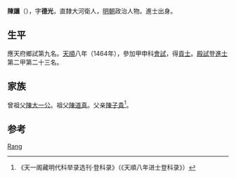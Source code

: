 {{Otheruses|other=名为陈让的其他人物|陈让}}

'''陳讓'''（{{bd|1434年||？}}），字'''德光'''，直隸大河衛人，[[明朝|明朝]]政治人物。進士出身。

== 生平 ==
應天府鄉試第九名。[[天顺_(明朝)|天順]]八年（1464年），參加甲申科[[會試|會試]]，得[[貢士|貢士]]。[[殿試|殿試]]登[[進士|進士]]第二甲第二十三名。

== 家族 ==
曾祖父[[陳大一公|陳大一公]]。祖父[[陳道真|陳道真]]。父亲[[陳子貴|陳子貴]]<ref>《天一阁藏明代科举录选刊·登科录》（《天順八年进士登科录》）</ref>。

== 参考 ==
{{reflist}}

{{明朝人物小作品}}
{{天順八年甲申科殿試金榜}}

{{Authority control}}
{{DEFAULTSORT:Chen陈}}
[[Category:陈姓|Rang]]